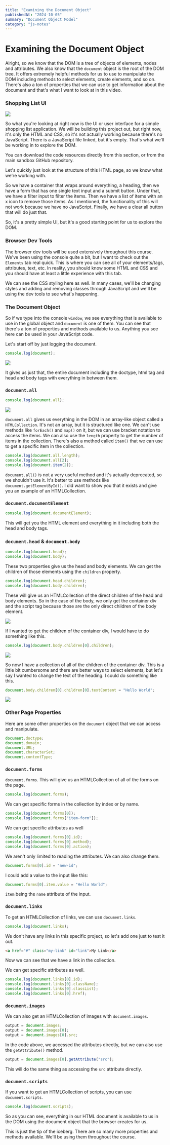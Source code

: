 ```yaml
---
title: "Examining the Document Object"
publishedAt: "2024-10-05"
summary: "Document Object Model"
category: "js-notes"
---
```


# Examining the Document Object

Alright, so we know that the DOM is a tree of objects of elements, nodes and attributes. We also know that the `document` object is the root of the DOM tree. It offers extremely helpful methods for us to use to manipulate the DOM including methods to select elements, create elements, and so on. There's also a ton of properties that we can use to get information about the document and that's what I want to look at in this video.

### Shopping List UI

<img src="/images/shopping-list.png" />

So what you're looking at right now is the UI or user interface for a simple shopping list application. We will be building this project out, but right now, it's only the HTML and CSS, so it's not actually working because there's no JavaScript. There is a JavaScript file linked, but it's empty. That's what we'll be working in to explore the DOM.

You can download the code resources directly from this section, or from the main sandbox GitHub repository.

Let's quickly just look at the structure of this HTML page, so we know what we're working with.

So we have a container that wraps around everything, a heading, then we have a form that has one single text input and a submit button. Under that, we have a filter input to filter the items. Then we have a list of items with an x icon to remove those items. As I mentioned, the functionality of this will not work because we have no JavaScript. Finally, we have a clear all button that will do just that.

So, it's a pretty simple UI, but it's a good starting point for us to explore the DOM.

### Browser Dev Tools

The browser dev tools will be used extensively throughout this course. We've been using the console quite a bit, but I want to check out the `Elements` tab real quick. This is where you can see all of your elements/tags, attributes, text, etc. In reality, you should know some HTML and CSS and you should have at least a little experience with this tab.

We can see the CSS styling here as well. In many cases, we'll be changing styles and adding and removing classes through JavaScript and we'll be using the dev tools to see what's happening.

### The Document Object

So if we type into the console `window`, we see everything that is available to use in the global object and `document` is one of them. You can see that there's a ton of properties and methods available to us. Anything you see here can be used in your JavaScript code.

Let's start off by just logging the document.

```js
console.log(document);
```

<img src="/images/dom1.png" />

It gives us just that, the entire document including the doctype, html tag and head and body tags with everything in between them.

### `document.all`

```js
console.log(document.all);
```

<img src="/images/dom2.png" />

`document.all` gives us everything in the DOM in an array-like object called a `HTMLCollection`. It's not an array, but it is structured like one. We can't use methods like `forEach()` and `map()` on it, but we can use bracket notation to access the items. We can also use the `length` property to get the number of items in the collection. There's also a method called `item()` that we can use to get a specific item in the collection.

```js
console.log(document.all.length);
console.log(document.all[2];
console.log(document.item(2));
```

`document.all()` is not a very useful method and it's actually deprecated, so we shouldn't use it. It's better to use methods like `document.getElementById()`. I did want to show you that it exists and give you an example of an HTMLCollection.

### `document.documentElement`

```js
console.log(document.documentElement);
```

This will get you the HTML element and everything in it including both the head and body tags.

### `document.head` & `document.body`

```js
console.log(document.head);
console.log(document.body);
```

These two properties give us the head and body elements. We can get the children of those elements using the `children` property.

```js
console.log(document.head.children);
console.log(document.body.children);
```

These will give us an HTMLCollection of the direct children of the head and body elements. So in the case of the body, we only get the container div and the script tag because those are the only direct children of the body element.

<img src="/images/dom3.png" />

If I wanted to get the children of the container div, I would have to do something like this.

```js
console.log(document.body.children[0].children);
```

<img src="/images/dom4.png" />

So now I have a collection of all of the children of the container div. This is a little bit cumbersome and there are better ways to select elements, but let's say I wanted to change the text of the heading. I could do something like this.

```js
document.body.children[0].children[0].textContent = "Hello World";
```

<img src="/images/dom5.png" />

### Other Page Properties

Here are some other properties on the `document` object that we can access and manipulate.

```js
document.doctype;
document.domain;
document.URL;
document.characterSet;
document.contentType;
```

### `document.forms`

`document.forms`. This will give us an HTMLCollection of all of the forms on the page.

```js
console.log(document.forms);
```

We can get specific forms in the collection by index or by name.

```js
console.log(document.forms[0]);
console.log(document.forms["item-form"]);
```

We can get specific attributes as well

```js
console.log(document.forms[0].id);
console.log(document.forms[0].method);
console.log(document.forms[0].action);
```

We aren't only limited to reading the attributes. We can also change them.

```js
document.forms[0].id = "new-id";
```

I could add a value to the input like this:

```js
document.forms[0].item.value = "Hello World";
```

`item` being the `name` attribute of the input.

### `document.links`

To get an HTMLCollection of links, we can use `document.links`.

```js
console.log(document.links);
```

We don't have any links in this specific project, so let's add one just to test it out.

```html
<a href="#" class="my-link" id="link">My Link</a>
```

Now we can see that we have a link in the collection.

We can get specific attributes as well.

```js
console.log(document.links[0].id);
console.log(document.links[0].className);
console.log(document.links[0].classList);
console.log(document.links[0].href);
```

### `document.images`

We can also get an HTMLCollection of images with `document.images`.

```js
output = document.images;
output = document.images[0];
output = document.images[0].src;
```

In the code above, we accessed the attributes directly, but we can also use the `getAttribute()` method.

```js
output = document.images[0].getAttribute("src");
```

This will do the same thing as accessing the `src` attribute directly.

### `document.scripts`

If you want to get an HTMLCollection of scripts, you can use `document.scripts`.

```js
console.log(document.scripts);
```

So as you can see, everything in our HTML document is available to us in the DOM using the document object that the browser creates for us.

This is just the tip of the iceberg. There are so many more properties and methods available. We'll be using them throughout the course.
